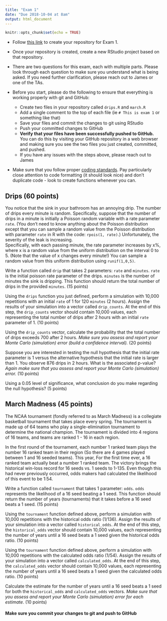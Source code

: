 ```yaml
---
title: "Exam 1"
date: "Due 2018-10-04 at 8am"
output: html_document
---
```


```r
knitr::opts_chunk$set(echo = TRUE)
```

+ Follow [this link](https://classroom.github.com/a/MIxuMKHo) to create your 
repository for Exam 1.

+ Once your repository is created, create a new RStudio project based on that
repository.

+ There are two questions for this exam, each with multiple parts. Please look
through each question to make sure you understand what is being asked. If you need
further clarification, please reach out to James or one of the TAs.

+ Before you start, please do the following to ensure that everything is working
properly with git and GitHub:
    + Create two files in your repository called `drips.R` and `march.R`
    + Add a single comment to the top of each file (ie `# This is exam 1` or 
    something like that)
    + Save your files and commit the changes to git using RStudio
    + Push your committed changes to GitHub
    + **Verify that your files have been successfully pushed to GitHub.** You
    can do this by visiting your GitHub repository in a web browser and making
    sure you see the two files you just created, committed, and pushed.
    + If you have any issues with the steps above, please reach out to James
    
+ Make sure that you follow proper [coding standards](coding-standards.html).
Pay particularly close attention to code formatting (it should look nice) and don't
duplicate code - look to create functions whenever you can.
    
## Drips (60 points)

You notice that the sink in your bathroom has an annoying drip. The number of drips
every minute is random. Specifically, suppose that the number of drips in a minute
is initially a Poisson random variable with a rate parameter `rate`. (You don't 
need to know anything about the Poisson distribution except that you can sample 
a random value from the Poisson distribution with parameter `rate` in R with the
code: `rpois(1, rate)`.) Unfortunately, the severity of the leak is increasing.  
Specifically, with each passing minute, the rate parameter increases by x%, where 
x is a random value from the uniform distribution on the interval 0 to 5.  (Note 
that the value of x changes every minute!)  You can sample a random value from 
this uniform distribution using `runif(1,0,5)`.

Write a function called `drip` that takes 2 parameters: `rate` and `minutes`. 
`rate` is the initial poisson rate parameter of the drips. `minutes` is the number
of minutes the sink is dripping. This function should return the total number of
drips in the provided `minutes`. (15 points)

Using the `drips` function you just defined, perform a simulation with 10,000 
repetitions with an initial `rate` of 1 for 120 `minutes` (2 hours). Assign the 
results of your simulation into a vector called `drip_counts`. At the end of this
step, the `drip_counts` vector should contain 10,000 values, each representing 
the total number of drips after 2 hours with an initial `rate` parameter of 1. 
(10 points)

Using the `drip_counts` vector, calculate the probability that the total number 
of drips exceeds 700 after 2 hours. *Make sure you assess and report your Monte 
Carlo (simulation) error (build a confidence interval).* (20 points)

Suppose you are interested in testing the null hypothesis that the initial rate
parameter is 1 versus the alternative hypothesis that the initial rate is larger
than 1.  You observe 876 drips in 2 hours.  What is the associated p-value? *Again
make sure that you assess and report your Monte Carlo (simulation) error.* (10 
points)

Using a 0.05 level of significance, what conclusion do you make regarding the
null hypothesis? (5 points)

## March Madness (45 points)
The NCAA tournament (fondly referred to as March Madness) is a collegiate basketball
tournament that takes place every spring. The tournament is made up of 64 teams 
who play a single-elimination tournament to determine the national champion. The
tournament is divided into 4 regions of 16 teams, and teams are ranked 1 - 16 in
each region.

In the first round of the tournament, each number 1 ranked team plays the number
16 ranked team in their region (So there are 4 games played between 1 and 16 seeded 
teams). This year, For the first time ever, a 16 ranked team actually beat
a number 1 ranked team. The victory brings the historical win-loss record for 16 
seeds vs. 1 seeds to 1-135. Even though this had never previously occurred, odds 
makers had calculated the likelihood of this event to be 1:54.

Write a function called `tournament` that takes 1 parameter: `odds`. `odds` represents
the likelihood of a 16 seed beating a 1 seed. This function should return the number
of years (tournaments) that it takes before a 16 seed beats a 1 seed. (15 points)

Using the `tournament` function defined above, perform a simulation with 10,000 
repetitions with the historical odds ratio (1/136). Assign the results of your 
simulation into a vector called `historical_odds`. At the end of this step, the
`historical_odds` vector should contain 10,000 values, each representing the number
of years until a 16 seed beats a 1 seed given the historical odds ratio. (10 points)

Using the `tournament` function defined above, perform a simulation with 10,000 
repetitions with the calculated odds ratio (1/54). Assign the results of your 
simulation into a vector called `calculated_odds`. At the end of this step, the
`calculated_odds` vector should contain 10,000 values, each representing the number
of years until a 16 seed beats a 1 seed given the calculated odds ratio. (10 points)

Calculate the estimate for the number of years until a 16 seed beats a 1 seed for
both the `historical_odds` and `calculated_odds` vectors. *Make sure that you 
assess and report your Monte Carlo (simulation) error for each estimate*. (10 points)

#### **Make sure you commit your changes to git and push to GitHub**
